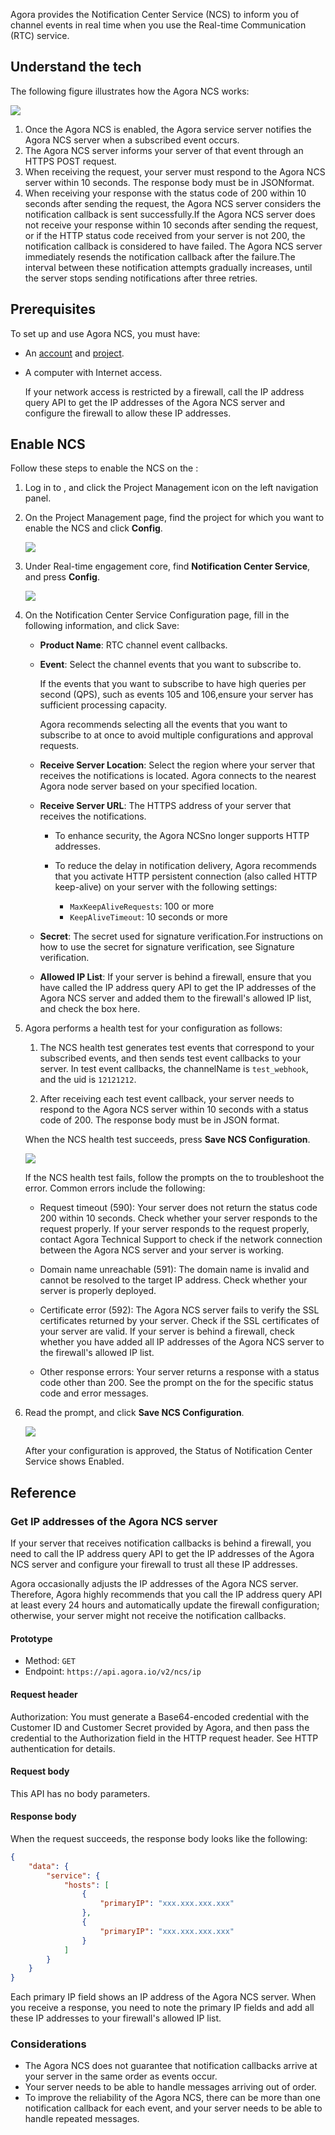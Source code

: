 
Agora provides the Notification Center Service (NCS) to inform you of channel events in real time when you use the Real-time Communication (RTC) service.


## Understand the tech

The following figure illustrates how the Agora NCS works:

![](\images\notification-center-service\how-ncs-works.png)

1. Once the Agora NCS is enabled, the Agora service server notifies the Agora NCS server when a subscribed event occurs.
1. The Agora NCS server informs your server of that event through an HTTPS POST request.
1. When receiving the request, your server must respond to the Agora NCS server within 10 seconds. The response body must be in JSONformat.
1. When receiving your response with the status code of 200 within 10 seconds after sending the request, the Agora NCS server considers the notification callback is sent successfully.If the Agora NCS server does not receive your response within 10 seconds after sending the request, or if the HTTP status code received from your server is not 200, the notification callback is considered to have failed. The Agora NCS server immediately resends the notification callback after the failure.The interval between these notification attempts gradually increases, until the server stops sending notifications after three retries.

## Prerequisites

To set up and use Agora NCS, you must have:

* An <Vg k="COMPANY" /> [account](../reference/manage-agora-account#create-an-agora-account) and [project](../reference/manage-agora-account#create-an-agora-project).
* A computer with Internet access.
    
    If your network access is restricted by a firewall, call the IP address query API to get the IP addresses of the Agora NCS server and configure the firewall to allow these IP addresses.

## Enable NCS

Follow these steps to enable the NCS on the <Vg k="CONSOLE" />:

1. Log in to <Vg k="CONSOLE" />, and click the Project Management icon on the left navigation panel.

1. On the Project Management page, find the project for which you want to enable the NCS and click **Config**.

    ![](\images\notification-center-service\configure-project.png)

1. Under Real-time engagement core, find **Notification Center Service**, and press **Config**.

    ![](\images\notification-center-service\ncs-config.png)

1. On the Notification Center Service Configuration page, fill in the following information, and click Save:
    * **Product Name**: RTC channel event callbacks.
    * **Event**: Select the channel events that you want to subscribe to.

        If the events that you want to subscribe to have high queries per second (QPS), such as events 105 and 106,ensure your server has sufficient processing capacity.

        Agora recommends selecting all the events that you want to subscribe to at once to avoid multiple configurations and approval requests.

    * **Receive Server Location**: Select the region where your server that receives the notifications is located. Agora connects to the nearest Agora node server based on your specified location.

    * **Receive Server URL**: The HTTPS address of your server that receives the notifications.

        * To enhance security, the Agora NCSno longer supports HTTP addresses.
        * To reduce the delay in notification delivery, Agora recommends that you activate HTTP persistent connection (also called HTTP keep-alive) on your server with the following settings:

            * `MaxKeepAliveRequests`: 100 or more
            * `KeepAliveTimeout`: 10 seconds or more

    * **Secret**: The secret used for signature verification.For instructions on how to use the secret for signature verification, see Signature verification.
    
    * **Allowed IP List**: If your server is behind a firewall, ensure that you have called the IP address query API to get the IP addresses of the Agora NCS server and added them to the firewall's allowed IP list, and check the box here.

1. Agora performs a health test for your configuration as follows:

    1. The NCS health test generates test events that correspond to your subscribed events, and then sends test event callbacks to your server. In test event callbacks, the channelName is `test_webhook`, and the uid is `12121212`.

    1. After receiving each test event callback, your server needs to respond to the Agora NCS server within 10 seconds with a status code of 200. The response body must be in JSON format.

    When the NCS health test succeeds, press **Save NCS Configuration**.

    ![](\images\notification-center-service\ncs-health-test.png)

    If the NCS health test fails, follow the prompts on the <Vg k="CONSOLE" /> to troubleshoot the error. Common errors include the following:

    * Request timeout (590): Your server does not return the status code 200 within 10 seconds. Check whether your server responds to the request properly. If your server responds to the request properly, contact Agora Technical Support to check if the network connection between the Agora NCS server and your server is working.

    * Domain name unreachable (591): The domain name is invalid and cannot be resolved to the target IP address. Check whether your server is properly deployed.

    * Certificate error (592): The Agora NCS server fails to verify the SSL certificates returned by your server. Check if the SSL certificates of your server are valid. If your server is behind a firewall, check whether you have added all IP addresses of the Agora NCS server to the firewall's allowed IP list.

    * Other response errors: Your server returns a response with a status code other than 200. See the prompt on the <Vg k="CONSOLE" /> for the specific status code and error messages.

1. Read the prompt, and click **Save NCS Configuration**.

    ![](\images\notification-center-service\ncs-config-notification.png)

    After your configuration is approved, the Status of Notification Center Service shows Enabled.

## Reference

### Get IP addresses of the Agora NCS server

If your server that receives notification callbacks is behind a firewall, you need to call the IP address query API to get the IP addresses of the Agora NCS server and configure your firewall to trust all these IP addresses.

Agora occasionally adjusts the IP addresses of the Agora NCS server. Therefore, Agora highly recommends that you call the IP address query API at least every 24 hours and automatically update the firewall configuration; otherwise, your server might not
receive the notification callbacks.

#### Prototype

* Method: `GET`
* Endpoint: `https://api.agora.io/v2/ncs/ip`

#### Request header

Authorization: You must generate a Base64-encoded credential with the Customer ID and Customer Secret provided by Agora, and then pass the credential to the Authorization field in the HTTP request header. See HTTP authentication for details.

#### Request body

This API has no body parameters.

#### Response body

When the request succeeds, the response body looks like the following:

```JSON
{
    "data": {
        "service": {
            "hosts": [
                {
                    "primaryIP": "xxx.xxx.xxx.xxx"
                },
                {
                    "primaryIP": "xxx.xxx.xxx.xxx"
                }
            ]
        }
    }
}
```

Each primary IP field shows an IP address of the Agora NCS server. When you receive a response, you need to note the primary IP fields and add all these IP addresses to your firewall's allowed IP list.

### Considerations

* The Agora NCS does not guarantee that notification callbacks arrive at your server in the same order as events occur.
* Your server needs to be able to handle messages arriving out of order.
* To improve the reliability of the Agora NCS, there can be more than one notification callback for each event, and your server needs to be able to handle repeated messages.